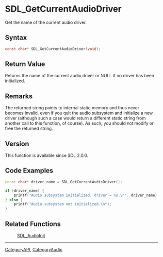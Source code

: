 = SDL_GetCurrentAudioDriver =

Get the name of the current audio driver.

== Syntax ==

<syntaxhighlight lang='c'>
const char* SDL_GetCurrentAudioDriver(void);
</syntaxhighlight>

== Return Value ==

Returns the name of the current audio driver or NULL if no driver has been
initialized.



== Remarks ==

The returned string points to internal static memory and thus never
becomes invalid, even if you quit the audio subsystem and initialize a new
driver (although such a case would return a different static string from
another call to this function, of course). As such, you should not modify
or free the returned string.

== Version ==

This function is available since SDL 2.0.0.



== Code Examples ==

<syntaxhighlight lang='c++'>
const char* driver_name = SDL_GetCurrentAudioDriver();

if (driver_name) {
    printf("Audio subsystem initialized; driver = %s.\n", driver_name);
} else {
    printf("Audio subsystem not initialized.\n");
}
</syntaxhighlight>

== Related Functions ==

:[[SDL_AudioInit]]

----
[[CategoryAPI]], [[CategoryAudio]]


